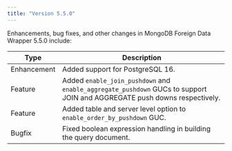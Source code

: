 ```yaml
---
title: "Version 5.5.0"
---
```


Enhancements, bug fixes, and other changes in MongoDB Foreign Data Wrapper 5.5.0 
include:

| Type        | Description                                                                                                                      |
| ----------- | -------------------------------------------------------------------------------------------------------------------------------- |
| Enhancement | Added support for PostgreSQL 16.                                                                                                 |
| Feature     | Added `enable_join_pushdown` and `enable_aggregate_pushdown` GUCs to support JOIN and AGGREGATE push downs respectively.         |
| Feature     | Added table and server level option to `enable_order_by_pushdown` GUC.                                                           |
| Bugfix      | Fixed boolean expression handling in building the query document.                                                                |